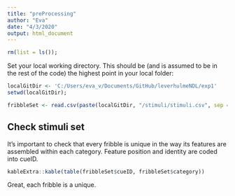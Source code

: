 ```yaml
---
title: "preProcessing"
author: "Eva"
date: "4/3/2020"
output: html_document
---
```


```r
rm(list = ls());
```

Set your local working directory. This should be (and is assumed to be in the rest of the code) the highest point in your local folder:
```r
localGitDir <- 'C:/Users/eva_v/Documents/GitHub/leverhulmeNDL/exp1'
setwd(localGitDir);
```
```r
fribbleSet <- read.csv(paste(localGitDir, "/stimuli/stimuli.csv", sep = ""), header = T);
```

## Check stimuli set
It's important to check that every fribble is unique in the way its features are assembled within each category.
Feature position and identity are coded into cueID.

```r
kableExtra::kable(table(fribbleSet$cueID, fribbleSet$category))
```

Great, each fribble is a unique.
